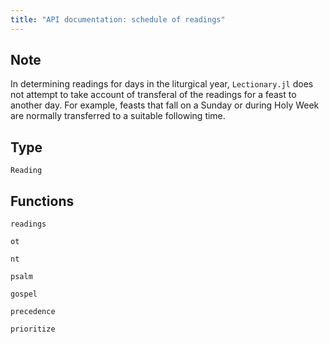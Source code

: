 ```yaml
---
title: "API documentation: schedule of readings"
---
```


:::{.callout-note}
## Note
In determining readings for days in the liturgical year,
`Lectionary.jl` does not attempt to take account of transferal of the readings for a feast to another day. For example, feasts that fall on a Sunday or during Holy Week are normally transferred to a suitable following time.
:::


## Type

 `Reading`
 
## Functions

`readings`

`ot` 

`nt` 

`psalm` 

`gospel`

`precedence`

`prioritize`